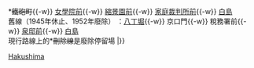 {{鐵道路線|
| 模板名稱 = 白島線
| 名稱 = <small>[[廣島電鐵]]</small> [[白島線]] 
| 代表色 = #a3938a
| 背景顏色 = #FFFFFF 
| 車站列表 = （[[Template:廣島電鐵本線|廣島車站、紙屋町方向]] ←）[[八丁堀停留場|八丁堀]]{{-w}} *<del>鐵砲町</del>{{-w}} [[女學院前停留場|女學院前]]{{-w}} [[縮景園前停留場|縮景園前]]{{-w}} [[家庭裁判所前停留場|家庭裁判所前]]{{-w}} [[白島停留場|白島]]<br />舊線（1945年休止、1952年廢除） ：[[八丁堀停留場|八丁堀]]{{-w}} 京口門{{-w}} 稅務署前{{-w}} [[縮景園前停留場|泉邸前]]{{-w}} [[白島停留場|白島]]<br />現行路線上的*<del>刪除線</del>是廢除停留場
|}}<noinclude>
[[Category:廣島電鐵路線模板|Hakushima]]
</noinclude>